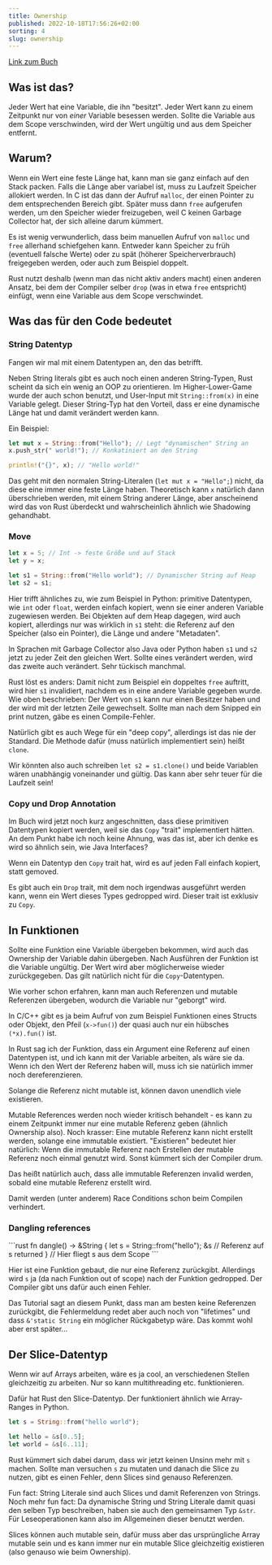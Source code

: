 ```yaml
---
title: Ownership
published: 2022-10-18T17:56:26+02:00
sorting: 4
slug: ownership
---
```


[Link zum Buch](https://doc.rust-lang.org/book/ch04-00-understanding-ownership.html)

## Was ist das?

Jeder Wert hat eine Variable, die ihn "besitzt".
Jeder Wert kann zu einem Zeitpunkt nur von _einer_ Variable besessen werden.
Sollte die Variable aus dem Scope verschwinden, wird der Wert ungültig und aus dem Speicher entfernt.

## Warum?

Wenn ein Wert eine feste Länge hat, kann man sie ganz einfach auf den Stack packen.
Falls die Länge aber variabel ist, muss zu Laufzeit Speicher allokiert werden.
In C ist das dann der Aufruf `malloc`, der einen Pointer zu dem entsprechenden Bereich gibt. 
Später muss dann `free` aufgerufen werden, um den Speicher wieder freizugeben, weil C keinen Garbage Collector hat, der sich alleine darum kümmert.

Es ist wenig verwunderlich, dass beim manuellen Aufruf von `malloc` und `free` allerhand schiefgehen kann.
Entweder kann Speicher zu früh (eventuell falsche Werte) oder zu spät (höherer Speicherverbrauch) freigegeben werden, oder auch zum Beispiel doppelt.

Rust nutzt deshalb (wenn man das nicht aktiv anders macht) einen anderen Ansatz, bei dem der Compiler selber `drop` (was in etwa `free` entspricht) einfügt, wenn eine Variable aus dem Scope verschwindet.

## Was das für den Code bedeutet

### String Datentyp

Fangen wir mal mit einem Datentypen an, den das betrifft.

Neben String literals gibt es auch noch einen anderen String-Typen, Rust scheint da sich ein wenig an OOP zu orientieren.
Im Higher-Lower-Game wurde der auch schon benutzt, und User-Input mit `String::from(x)` in eine Variable gelegt.
Dieser String-Typ hat den Vorteil, dass er eine dynamische Länge hat und damit verändert werden kann.

Ein Beispiel:

```rust
let mut x = String::from("Hello"); // Legt "dynamischen" String an
x.push_str(" world!"); // Konkatiniert an den String

println!("{}", x); // "Hello world!"
```

Das geht mit den normalen String-Literalen (`let mut x = "Hello";`) nicht, da diese eine immer eine feste Länge haben.
Theoretisch kann `x` natürlich dann überschrieben werden, mit einem String anderer Länge, aber anscheinend wird das von Rust überdeckt und wahrscheinlich ähnlich wie Shadowing gehandhabt.

### Move

```rust
let x = 5; // Int -> feste Größe und auf Stack
let y = x;

let s1 = String::from("Hello world"); // Dynamischer String auf Heap
let s2 = s1;
```

Hier trifft ähnliches zu, wie zum Beispiel in Python: primitive Datentypen, wie `int` oder `float`, werden einfach kopiert, wenn sie einer anderen Variable zugewiesen werden.
Bei Objekten auf dem Heap dagegen, wird auch kopiert, allerdings nur was wirklich in `s1` steht: die Referenz auf den Speicher (also ein Pointer), die Länge und andere "Metadaten".

In Sprachen mit Garbage Collector also Java oder Python haben `s1` und `s2` jetzt zu jeder Zeit den gleichen Wert.
Sollte eines verändert werden, wird das zweite auch verändert.
Sehr tückisch manchmal.

Rust löst es anders: Damit nicht zum Beispiel ein doppeltes `free` auftritt, wird hier `s1` invalidiert, nachdem es in eine andere Variable gegeben wurde.
Wie oben beschrieben: Der Wert von `s1` kann nur einen Besitzer haben und der wird mit der letzten Zeile gewechselt.
Sollte man nach dem Snipped ein print nutzen, gäbe es einen Compile-Fehler.

Natürlich gibt es auch Wege für ein "deep copy", allerdings ist das nie der Standard.
Die Methode dafür (muss natürlich implementiert sein) heißt `clone`.

Wir könnten also auch schreiben `let s2 = s1.clone()` und beide Variablen wären unabhängig voneinander und gültig. 
Das kann aber sehr teuer für die Laufzeit sein!

### Copy und Drop Annotation

Im Buch wird jetzt noch kurz angeschnitten, dass diese primitiven Datentypen kopiert werden, weil sie das `Copy` "trait" implementiert hätten.
An dem Punkt habe ich noch keine Ahnung, was das ist, aber ich denke es wird so ähnlich sein, wie Java Interfaces?

Wenn ein Datentyp den `Copy` trait hat, wird es auf jeden Fall einfach kopiert, statt gemoved.

Es gibt auch ein `Drop` trait, mit dem noch irgendwas ausgeführt werden kann, wenn ein Wert dieses Types gedropped wird. Dieser trait ist exklusiv zu `Copy`.

## In Funktionen

Sollte eine Funktion eine Variable übergeben bekommen, wird auch das Ownership der Variable dahin übergeben. 
Nach Ausführen der Funktion ist die Variable ungültig. 
Der Wert wird aber möglicherweise wieder zurückgegeben.
Das gilt natürlich nicht für die `Copy`-Datentypen.

Wie vorher schon erfahren, kann man auch Referenzen und mutable Referenzen übergeben, wodurch die Variable nur "geborgt" wird.

In C/C++ gibt es ja beim Aufruf von zum Beispiel Funktionen eines Structs oder Objekt, den Pfeil (`x->fun()`) der quasi auch nur ein hübsches `(*x).fun()` ist.

In Rust sag ich der Funktion, dass ein Argument eine Referenz auf einen Datentypen ist, und ich kann mit der Variable arbeiten, als wäre sie da.
Wenn ich den Wert der Referenz haben will, muss ich sie natürlich immer noch dereferenzieren.

Solange die Referenz nicht mutable ist, können davon unendlich viele existieren.

Mutable References werden noch wieder kritisch behandelt - es kann zu einem Zeitpunkt immer nur eine mutable Referenz geben (ähnlich Ownership also). 
Noch krasser: Eine mutable Referenz kann nicht erstellt werden, solange eine immutable existiert.
"Existieren" bedeutet hier natürlich: Wenn die immutable Referenz nach Erstellen der mutable Referenz noch einmal genutzt wird.
Sonst kümmert sich der Compiler drum.

Das heißt natürlich auch, dass alle immutable Referenzen invalid werden, sobald eine mutable Referenz erstellt wird.

Damit werden (unter anderem) Race Conditions schon beim Compilen verhindert.

### Dangling references

<div class="notCompiling">
```rust
fn dangle() -> &String {
    let s = String::from("hello");
    &s // Referenz auf s returned
} // Hier fliegt s aus dem Scope
```
</div>

Hier ist eine Funktion gebaut, die nur eine Referenz zurückgibt.
Allerdings wird `s` ja (da nach Funktion out of scope) nach der Funktion gedropped.
Der Compiler gibt uns dafür auch einen Fehler.

Das Tutorial sagt an diesem Punkt, dass man am besten keine Referenzen zurückgibt, die Fehlermeldung redet aber auch noch von "lifetimes" und dass `&'static String` ein möglicher Rückgabetyp wäre.
Das kommt wohl aber erst später...

## Der Slice-Datentyp

Wenn wir auf Arrays arbeiten, wäre es ja cool, an verschiedenen Stellen gleichzeitig zu arbeiten.
Nur so kann multithreading etc. funktionieren.

Dafür hat Rust den Slice-Datentyp.
Der funktioniert ähnlich wie Array-Ranges in Python.

```rust
let s = String::from("hello world");

let hello = &s[0..5];
let world = &s[6..11];
```

Rust kümmert sich dabei darum, dass wir jetzt keinen Unsinn mehr mit `s` machen.
Sollte man versuchen `s` zu mutaten und danach die Slice zu nutzen, gibt es einen Fehler, denn Slices sind genauso Referenzen.

Fun fact: String Literale sind auch Slices und damit Referenzen von Strings.
Noch mehr fun fact: Da dynamische String und String Literale damit quasi den selben Typ beschreiben, haben sie auch den gemeinsamen Typ `&str`.
Für Leseoperationen kann also im Allgemeinen dieser benutzt werden.

Slices können auch mutable sein, dafür muss aber das ursprüngliche Array mutable sein und es kann immer nur ein mutable Slice gleichzeitig existieren (also genauso wie beim Ownership).
